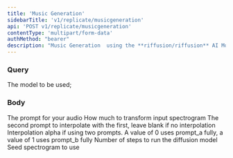 ```yaml
---
title: 'Music Generation'
sidebarTitle: 'v1/replicate/musicgeneration'
api: 'POST v1/replicate/musicgeneration'
contentType: 'multipart/form-data'
authMethod: "bearer"
description: "Music Generation  using the **riffusion/riffusion** AI Model."
---
```


### Query
<ParamField query="model" type="string" default="riffusion/riffusion" required>
  The model to be used; 
</ParamField>

### Body
<ParamField body="prompt_a" type="string" required>
The prompt for your audio
</ParamField>

<ParamField body="denoising" type="float" default="0.75">
How much to transform input spectrogram
</ParamField>

<ParamField body="prompt_b" type="string">
The second prompt to interpolate with the first, leave blank if no interpolation
</ParamField>

<ParamField body="alpha" type="float" default="0.5">
Interpolation alpha if using two prompts. A value of 0 uses prompt_a fully, a value of 1 uses prompt_b fully
</ParamField>

<ParamField body="num_inference_steps" type="int" default="50">
Number of steps to run the diffusion model
</ParamField>

<ParamField body="seed_image_id" type="string" default="vibes">
Seed spectrogram to use
</ParamField>